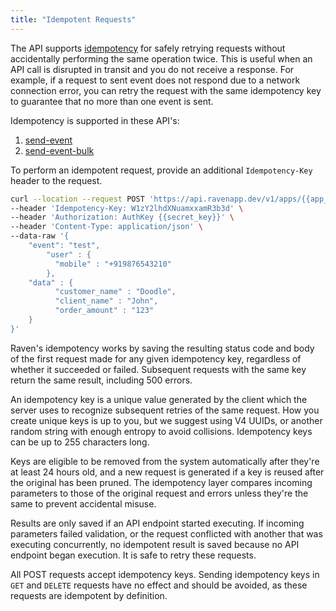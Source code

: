 ```yaml
---
title: "Idempotent Requests"
---
```


The API supports [idempotency](https://en.wikipedia.org/wiki/Idempotence) for safely retrying requests without accidentally performing the same operation twice. This is useful when an API call is disrupted in transit and you do not receive a response. For example, if a request to sent event does not respond due to a network connection error, you can retry the request with the same idempotency key to guarantee that no more than one event is sent.

Idempotency is supported in these API's:

1. [send-event](/api-reference/send-event)
2. [send-event-bulk](/api-reference/send-event-bulk)

To perform an idempotent request, provide an additional `Idempotency-Key` header to the request.

```bash Terminal
curl --location --request POST 'https://api.ravenapp.dev/v1/apps/{{app_id}}/events/send' \
--header 'Idempotency-Key: W1zY2lhdXNuamxxamR3b3d' \
--header 'Authorization: AuthKey {{secret_key}}' \
--header 'Content-Type: application/json' \
--data-raw '{
	"event": "test",
        "user" : {
          "mobile" : "+919876543210"
        },
	"data" : {
          "customer_name" : "Doodle",
          "client_name" : "John",
          "order_amount" : "123"
	}
}'
```

Raven's idempotency works by saving the resulting status code and body of the first request made for any given idempotency key, regardless of whether it succeeded or failed. Subsequent requests with the same key return the same result, including 500 errors.

An idempotency key is a unique value generated by the client which the server uses to recognize subsequent retries of the same request. How you create unique keys is up to you, but we suggest using V4 UUIDs, or another random string with enough entropy to avoid collisions. Idempotency keys can be up to 255 characters long.

Keys are eligible to be removed from the system automatically after they're at least 24 hours old, and a new request is generated if a key is reused after the original has been pruned. The idempotency layer compares incoming parameters to those of the original request and errors unless they're the same to prevent accidental misuse.

Results are only saved if an API endpoint started executing. If incoming parameters failed validation, or the request conflicted with another that was executing concurrently, no idempotent result is saved because no API endpoint began execution. It is safe to retry these requests.

All POST requests accept idempotency keys. Sending idempotency keys in `GET` and `DELETE` requests have no effect and should be avoided, as these requests are idempotent by definition.
